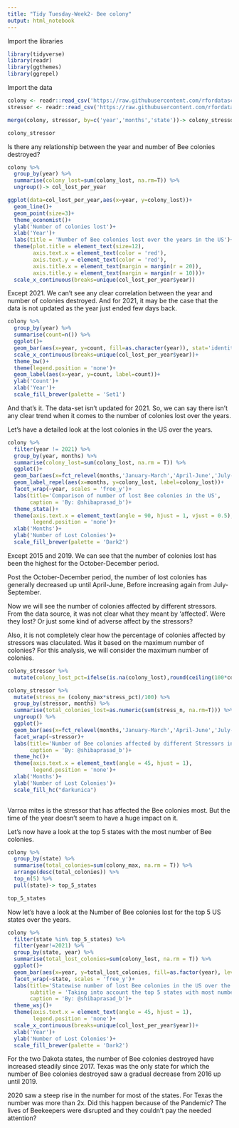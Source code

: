 ---
title: "Tidy Tuesday-Week2- Bee colony"
output: html_notebook
---

Import the libraries
```{r}
library(tidyverse)
library(readr)
library(ggthemes)
library(ggrepel)
```

Import the data

```{r}
colony <- readr::read_csv('https://raw.githubusercontent.com/rfordatascience/tidytuesday/master/data/2022/2022-01-11/colony.csv')
stressor <- readr::read_csv('https://raw.githubusercontent.com/rfordatascience/tidytuesday/master/data/2022/2022-01-11/stressor.csv')

```

```{r}
merge(colony, stressor, by=c('year','months','state'))-> colony_stressor

colony_stressor

```

Is there any relationship between the year and number of Bee colonies destroyed?

```{r}
colony %>%
  group_by(year) %>%
  summarise(colony_lost=sum(colony_lost, na.rm=T)) %>%
  ungroup()-> col_lost_per_year
```

```{r}

ggplot(data=col_lost_per_year,aes(x=year, y=colony_lost))+
  geom_line()+
  geom_point(size=3)+
  theme_economist()+
  ylab('Number of colonies lost')+
  xlab('Year')+
  labs(title = 'Number of Bee colonies lost over the years in the US')+
  theme(plot.title = element_text(size=12),
        axis.text.x = element_text(color = 'red'),
        axis.text.y = element_text(color = 'red'),
        axis.title.x = element_text(margin = margin(r = 20)),
        axis.title.y = element_text(margin = margin(r = 10)))+
  scale_x_continuous(breaks=unique(col_lost_per_year$year))
```
Except 2021. We can't see any clear correlation between the year and number of colonies destroyed.
And for 2021, it may be the case that the data is not updated as the year just ended few days back.

```{r}
colony %>%
  group_by(year) %>%
  summarise(count=n()) %>%
  ggplot()+
  geom_bar(aes(x=year, y=count, fill=as.character(year)), stat='identity')+
  scale_x_continuous(breaks=unique(col_lost_per_year$year))+
  theme_bw()+
  theme(legend.position = 'none')+
  geom_label(aes(x=year, y=count, label=count))+
  ylab('Count')+
  xlab('Year')+
  scale_fill_brewer(palette = 'Set1')
```

And that's it. The data-set isn't updated for 2021. So, we can say there isn't any clear trend when it comes to the number of colonies lost over the years.

Let's have a detailed look at the lost colonies in the US over the years.

```{r}
colony %>%
  filter(year != 2021) %>%
  group_by(year, months) %>%
  summarise(colony_lost=sum(colony_lost, na.rm = T)) %>%
  ggplot()+
  geom_bar(aes(x=fct_relevel(months,'January-March','April-June','July-September','October-December'), y=colony_lost, fill=months, level = ), stat='identity')+
  geom_label_repel(aes(x=months, y=colony_lost, label=colony_lost))+
  facet_wrap(~year, scales = 'free_y')+
  labs(title='Comparison of number of lost Bee colonies in the US',
       caption = 'By: @shibaprasad_b')+
  theme_stata()+
  theme(axis.text.x = element_text(angle = 90, hjust = 1, vjust = 0.5),
        legend.position = 'none')+
  xlab('Months')+
  ylab('Number of Lost Colonies')+
  scale_fill_brewer(palette = 'Dark2')
```
Except 2015 and 2019. We can see that the number of colonies lost has been the highest for the October-December period.

Post the October-December period, the number of lost colonies has generally decreased up until April-June, Before increasing again from July-September.

Now we will see the number of colonies affected by different stressors.
From the data source, it was not clear what they meant by 'affected'. Were they lost? Or just some kind of adverse affect by the stressors?

Also, it is not completely clear how the percentage of colonies affected by stressors was claculated. Was it based on the maximum number of colonies? For this analysis, we will consider the maximum number of colonies.
```{r}
colony_stressor %>%
  mutate(colony_lost_pct=ifelse(is.na(colony_lost),round(ceiling(100*colony_lost/colony_max)),colony_lost_pct))-> colony_stressor
```

```{r}
colony_stressor %>%
  mutate(stress_n= (colony_max*stress_pct)/100) %>%
  group_by(stressor, months) %>%
  summarise(total_colonies_lost=as.numeric(sum(stress_n, na.rm=T))) %>%
  ungroup() %>%
  ggplot()+
  geom_bar(aes(x=fct_relevel(months,'January-March','April-June','July-September','October-December'), y=total_colonies_lost, fill=months, level = ), stat='identity')+
  facet_wrap(~stressor)+
  labs(title='Number of Bee colonies affected by different Stressors in the US',
       caption = 'By: @shibaprasad_b')+
  theme_hc()+
  theme(axis.text.x = element_text(angle = 45, hjust = 1),
        legend.position = 'none')+
  xlab('Months')+
  ylab('Number of Lost Colonies')+
  scale_fill_hc("darkunica")
  

```
Varroa mites is the stressor that has affected the Bee colonies most. But the time of the year doesn't seem to have a huge impact on it.

Let's now have a look at the top 5 states with the most number of Bee colonies.

```{r}
colony %>%
  group_by(state) %>%
  summarise(total_colonies=sum(colony_max, na.rm = T)) %>%
  arrange(desc(total_colonies)) %>%
  top_n(5) %>%
  pull(state)-> top_5_states

top_5_states
```
Now let's have a look at the Number of Bee colonies lost for the top 5 US states over the years.

```{r}
colony %>%
  filter(state %in% top_5_states) %>%
  filter(year!=2021) %>%
  group_by(state, year) %>%
  summarise(total_lost_colonies=sum(colony_lost, na.rm = T)) %>%
  ggplot()+
  geom_bar(aes(x=year, y=total_lost_colonies, fill=as.factor(year), level = ), stat='identity')+
  facet_wrap(~state, scales = 'free_y')+
  labs(title='Statewise number of lost Bee colonies in the US over the years',
       subtitle = 'Taking into account the top 5 states with most number of colonies',
       caption = 'By: @shibaprasad_b')+
  theme_wsj()+
  theme(axis.text.x = element_text(angle = 45, hjust = 1),
        legend.position = 'none')+
  scale_x_continuous(breaks=unique(col_lost_per_year$year))+
  xlab('Year')+
  ylab('Number of Lost Colonies')+
  scale_fill_brewer(palette = 'Dark2')
```
For the two Dakota states, the number of Bee colonies destroyed have increased steadily since 2017.
Texas was the only state for which the number of Bee colonies destroyed saw a gradual decrease from 2016 up until 2019.

2020 saw a steep rise in the number for most of the states. For Texas the number was more than 2x. Did this happen because of the Pandemic? The lives of Beekeepers were disrupted and they couldn't pay the needed attention?
